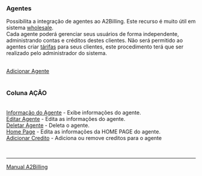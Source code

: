 === Agentes ===

Possibilita a integração de agentes ao A2Billing. Este recurso é muito útil em sistema [http://www.asterisk2billing.net.br/wholesale wholesale].<br>
Cada agente poderá gerenciar seus usuários de forma independente, administrando contas e créditos destes clientes. Não será permitido ao agentes criar [[Tarifários|tárifas]] para seus clientes, este procedimento terá que ser realizado pelo administrador do sistema.

<br>
[[/images/agente-1.png|Adicionar Agente]]<br>
<br>

=== Coluna AÇÃO ===
<br>
[[/images/info.png|Informação do Agente]] - Exibe informações do agente.<br>
[[/images/edit.png|Editar Agente]] - Edita as informações do agente.<br>
[[/images/delete.png|Deletar Agente]] - Deleta o agente.<br>
[[/images/comment_edit.png|Home Page]] - Edita as informações da HOME PAGE do agente.<br>
[[/images/money.png|Adicionar Credito]] - Adiciona ou remove creditos para o agente<br>


<br>

----
[[Manual_A2Billing|Manual A2Billing]]
